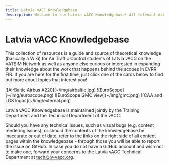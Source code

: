 ```yaml
---
title: Latvia vACC Knowledgebase
description: Welcome to the Latvia vACC Knowledgebase! All relevant documentation, SOPs and training material is available here!
---
```



# Latvia vACC Knowledgebase

This collection of resources is a guide and source of theoretical knowledge (basically a Wiki) for Air Traffic Control students of Latvia vACC on the VATSIM Network as well as anyone else curious or interested in expanding their knowledge about the work that happens behind the scopes in EVRR FIR. If you are here for the first time, just click one of the cards below to find out more about topics that interest you!

<Cards num={2}>
  <Cards.Card title="Basics" icon="" href="/basics" arrow>
    <span>![AirBaltic Airbus A220](~/img/airbaltic.jpg)</span>
  </Cards.Card>
  <Cards.Card title="Software Guides" icon="" href="/software-guides" arrow>
    <span>![EuroScope](~/img/euroscope.png)</span>
  </Cards.Card>
</Cards>

<Cards num={2}>
  <Cards.Card title="SOPs" icon="" href="/sop" arrow>
    <span>![EuroScope GMC view](~/img/gmc.png)</span>
  </Cards.Card>
  <Cards.Card
    title="External Resources"
    icon=""
    href="/external-resources"
    arrow
  >
    <span>![CAA and LGS logos](~/img/external.png)</span>
  </Cards.Card>
</Cards>

Latvia vACC Knowledgebase is maintained jointly by the Training Department and the Technical Department of the vACC.

Should you have any technical issues, such as visual bugs (e.g. content rendering issues), or should the contents of the knowledgebase be inaccurate or out of date, refer to the links on the right side of all content pages within the knowledgebase - through those you will be able to report the issue on GitHub. In case you do not have a GitHub account and wish not to make one, forward your concerns to the Latvia vACC Technical Department at tech@lv-vacc.org.
